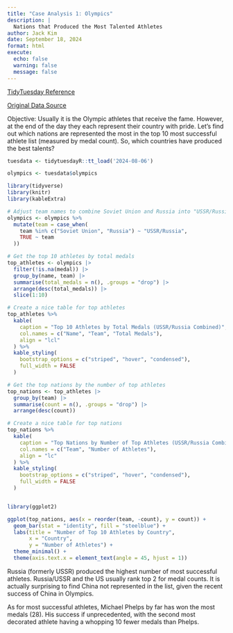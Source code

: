 ```yaml
---
title: "Case Analysis 1: Olympics"
description: |
  Nations that Produced the Most Talented Athletes
author: Jack Kim
date: September 18, 2024
format: html
execute:
  echo: false
  warning: false
  message: false
---
```


[TidyTuesday Reference](https://github.com/rfordatascience/tidytuesday/tree/master/data/2024/2024-08-06)

[Original Data Source](https://www.kaggle.com/datasets/heesoo37/120-years-of-olympic-history-athletes-and-results/)

Objective: Usually it is the Olympic athletes that receive the fame. However, at the end of the day they each represent their country with pride. Let's find out which nations are represented the most in the top 10 most successful athlete list (measured by medal count). So, which countries have produced the best talents?

```r
tuesdata <- tidytuesdayR::tt_load('2024-08-06')

olympics <- tuesdata$olympics
```

```r
library(tidyverse)
library(knitr)
library(kableExtra)

# Adjust team names to combine Soviet Union and Russia into "USSR/Russia"
olympics <- olympics %>%
  mutate(team = case_when(
    team %in% c("Soviet Union", "Russia") ~ "USSR/Russia",
    TRUE ~ team
  ))

# Get the top 10 athletes by total medals
top_athletes <- olympics |>
  filter(!is.na(medal)) |>
  group_by(name, team) |>
  summarise(total_medals = n(), .groups = "drop") |>
  arrange(desc(total_medals)) |>
  slice(1:10)

# Create a nice table for top athletes
top_athletes %>%
  kable(
    caption = "Top 10 Athletes by Total Medals (USSR/Russia Combined)",
    col.names = c("Name", "Team", "Total Medals"),
    align = "lcl"
  ) %>%
  kable_styling(
    bootstrap_options = c("striped", "hover", "condensed"),
    full_width = FALSE
  )

# Get the top nations by the number of top athletes
top_nations <- top_athletes |>
  group_by(team) |>
  summarise(count = n(), .groups = "drop") |>
  arrange(desc(count))

# Create a nice table for top nations
top_nations %>%
  kable(
    caption = "Top Nations by Number of Top Athletes (USSR/Russia Combined)",
    col.names = c("Team", "Number of Athletes"),
    align = "lc"
  ) %>%
  kable_styling(
    bootstrap_options = c("striped", "hover", "condensed"),
    full_width = FALSE
  )



```


```r
library(ggplot2)

ggplot(top_nations, aes(x = reorder(team, -count), y = count)) +
  geom_bar(stat = "identity", fill = "steelblue") +
  labs(title = "Number of Top 10 Athletes by Country",
       x = "Country",
       y = "Number of Athletes") +
  theme_minimal() +
  theme(axis.text.x = element_text(angle = 45, hjust = 1))
```

Russia (formerly USSR) produced the highest number of most successful athletes. Russia/USSR and the US usually rank top 2 for medal counts. It is actually surprising to find China not represented in the list, given the recent success of China in Olympics.

As for most successful athletes, Michael Phelps by far has won the most medals (28). His success if unprecedented, with the second most decorated athlete having a whopping 10 fewer medals than Phelps.
